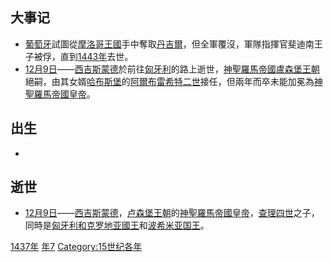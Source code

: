 {{yearTOC|1437|明'''[[正统_(年号)|正统]]二年'''；越南'''[[紹平|紹平]]四年'''；日本'''[[永享|永享]]九年'''}}

== 大事记 ==
*[[葡萄牙|葡萄牙]]試圖從[[摩洛哥王國|摩洛哥王國]]手中奪取[[丹吉爾|丹吉爾]]，但全軍覆沒，軍隊指揮官斐迪南王子被俘，直到[[1443年|1443年]]去世。
*[[12月9日|12月9日]]——[[西吉斯蒙德_(神聖羅馬帝國)|西吉斯蒙德]]於前往[[匈牙利|匈牙利]]的路上逝世，[[神聖羅馬帝國|神聖羅馬帝國]][[盧森堡王朝|盧森堡王朝]]絕嗣，由其女婿[[哈布斯堡|哈布斯堡]]的[[阿爾布雷希特二世_(德意志)|阿爾布雷希特二世]]接任，但兩年而卒未能加冕為[[神聖羅馬帝國皇帝|神聖羅馬帝國皇帝]]。

== 出生 ==
*

== 逝世 ==
{{Wikisource year mention}}
*[[12月9日|12月9日]]——[[西吉斯蒙德_(神聖羅馬帝國)|西吉斯蒙德]]，[[卢森堡王朝|卢森堡王朝]]的[[神聖羅馬皇帝|神聖羅馬帝國皇帝]]，[[查理四世_(神圣罗马帝国)|查理四世]]之子，同時是[[匈牙利君主列表|匈牙利和克罗地亚國王]]和[[捷克君主列表|波希米亚国王]]。

[[Category:1437年|]]
[[Category:1430年代|年7]]
[[Category:15世纪各年|Category:15世纪各年]]